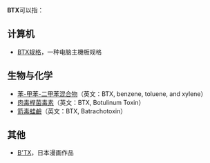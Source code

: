 '''BTX'''可以指：
==计算机==
*[[BTX规格|BTX规格]]，一种电脑主機板规格

==生物与化学==
*[[苯-甲苯-二甲苯混合物|苯-甲苯-二甲苯混合物]]（英文：BTX, benzene, toluene, and xylene）
*[[肉毒桿菌毒素|肉毒桿菌毒素]]（英文：BTX, Botulinum Toxin）
*[[箭毒蛙鹼|箭毒蛙鹼]]（英文：BTX, Batrachotoxin）

==其他==
*[[鋼鐵神兵|B'TX]]，日本漫画作品

{{disambig|Cat=三字拉丁字母縮寫消歧義}}